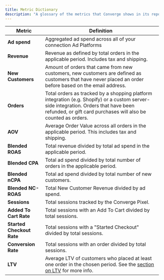 ```yaml
---
title: Metric Dictionary
description: "A glossary of the metrics that Converge shows in its reports"
---
```


| Metric | Definition | 
| --- | --- |
| **Ad spend** | Aggregated ad spend across all of your connection Ad Platforms |
| **Revenue** | Revenue as defined by total orders in the applicable period. Includes tax and shipping. | 
| **New Customers** | Amount of orders that came from new customers, new customers are defined as customers that have never placed an order before based on the email address. | 
| **Orders** | Total orders as tracked by a shopping platform integration (e.g. Shopify) or a custom server-side integration. Orders that have been refunded, or gift card purchases will also be counted as orders. |
| **AOV** | Average Order Value across all orders in the applicable period. This includes tax and shipping. |
| **Blended ROAS** | Total revenue divided by total ad spend in the applicable period. |
| **Blended CPA** | Total ad spend divided by total number of orders in the applicable period. |
| **Blended nCPA** | Total ad spend divided by total number of new customers. |
| **Blended NC-ROAS** |Total New Customer Revenue divided by ad spend. | 
| **Sessions** | Total sessions tracked by the Converge Pixel. |
| **Added To Cart Rate** | Total sessions with an Add To Cart divided by total sessions. | 
| **Started Checkout Rate** | Total sessions with a "Started Checkout" divided by total sessions. | 
| **Conversion Rate** | Total sessions with an order divided by total sessions. | 
| **LTV** | Average LTV of customers who placed at least one order in the chosen period. See the [section on LTV](/attribution/channels#ltv) for more info. |

